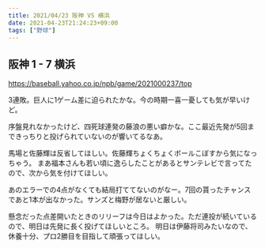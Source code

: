 ```yaml
---
title: 2021/04/23 阪神 VS 横浜
date: 2021-04-23T21:24:23+09:00
tags: ["野球"]
---
```


## 阪神 1 - 7 横浜

https://baseball.yahoo.co.jp/npb/game/2021000237/top

3連敗。巨人に1ゲーム差に迫られたかな。今の時期一喜一憂しても気が早いけど。

序盤見れなかったけど、四死球連発の藤浪の悪い癖かな。ここ最近先発が5回まできっちりと投げられていないのが響いてるなあ。

馬場と佐藤輝は反省してほしい。佐藤輝ちょくちょくボールこぼすから気になっちゃう。
まあ福本さんも若い頃に逸らしたことがあるとサンテレビで言ってたので、次から気を付けてほしい。

あのエラーでの4点がなくても結局打ててないのがなー。7回の貰ったチャンスであと1本が出なかった。サンズと梅野が居ないと厳しい。

懸念だった点差開いたときのリリーフは今日はよかった。ただ連投が続いているので、明日は先発に長く投げてほしいところ。
明日は伊藤将司みたいなので、休養十分、プロ2勝目を目指して頑張ってほしい。
